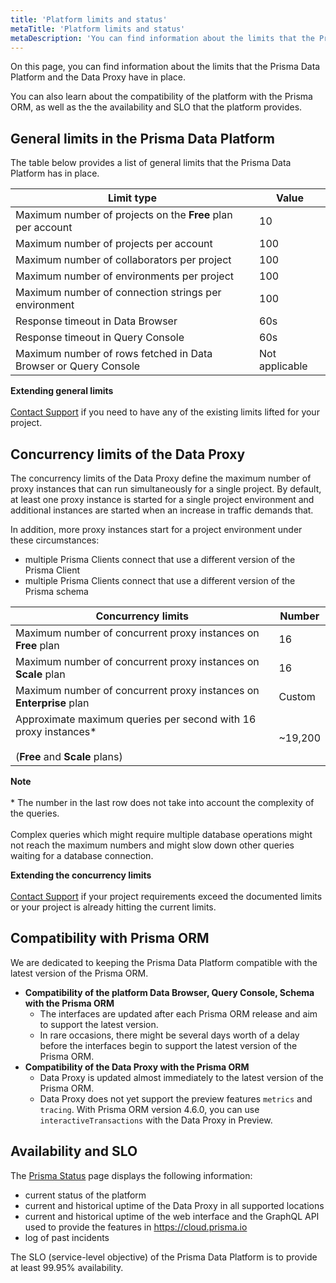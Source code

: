 ```yaml
---
title: 'Platform limits and status'
metaTitle: 'Platform limits and status'
metaDescription: 'You can find information about the limits that the Prisma Data Platform and the Data Proxy have in place. You can also learn about the compatibility of the platform with the Prisma ORM, as well as the the availability and SLO that the platform provides.'
---
```


<TopBlock>

On this page, you can find information about the limits that the Prisma Data Platform and the Data Proxy have in place.

You can also learn about the compatibility of the platform with the Prisma ORM, as well as the the availability and SLO that the platform provides.

</TopBlock>

## General limits in the Prisma Data Platform

The table below provides a list of general limits that the Prisma Data Platform has in place.

| Limit type                                                      | Value          |
| --------------------------------------------------------------- | -------------- |
| Maximum number of projects on the **Free** plan per account     | 10             |
| Maximum number of projects per account                          | 100            |
| Maximum number of collaborators per project                     | 100            |
| Maximum number of environments per project                      | 100            |
| Maximum number of connection strings per environment            | 100            |
| Response timeout in Data Browser                                | 60s            |
| Response timeout in Query Console                               | 60s            |
| Maximum number of rows fetched in Data Browser or Query Console | Not applicable |

<Admonition>

**Extending general limits**<br /><br />
[Contact Support](/data-platform/contact-support) if you need to have any of the existing limits lifted for your project.

</Admonition>

## Concurrency limits of the Data Proxy

The concurrency limits of the Data Proxy define the maximum number of proxy instances that can run simultaneously for a single project. By default, at least one proxy instance is started for a single project environment and additional instances are started when an increase in traffic demands that.

In addition, more proxy instances start for a project environment under these circumstances:

- multiple Prisma Clients connect that use a different version of the Prisma Client
- multiple Prisma Clients connect that use a different version of the Prisma schema

| Concurrency limits                                                                                         | Number  |
| ---------------------------------------------------------------------------------------------------------- | ------- |
| Maximum number of concurrent proxy instances on **Free** plan                                              | 16      |
| Maximum number of concurrent proxy instances on **Scale** plan                                             | 16      |
| Maximum number of concurrent proxy instances on **Enterprise** plan                                        | Custom  |
| Approximate maximum queries per second with 16 proxy instances\*<br /><br />(**Free** and **Scale** plans) | ~19,200 |

<Admonition>

**Note**<br /><br /> \* The number in the last row does not take into account the complexity of the queries.<br /><br />Complex queries which might require multiple database operations might not reach the maximum numbers and might slow down other queries waiting for a database connection.

</Admonition>

<Admonition>

**Extending the concurrency limits**<br /><br />
[Contact Support](/data-platform/contact-support) if your project requirements exceed the documented limits or your project is already hitting the current limits.

</Admonition>

## Compatibility with Prisma ORM

We are dedicated to keeping the Prisma Data Platform compatible with the latest version of the Prisma ORM.

- **Compatibility of the platform Data Browser, Query Console, Schema with the Prisma ORM**
  - The interfaces are updated after each Prisma ORM release and aim to support the latest version.
  - In rare occasions, there might be several days worth of a delay before the interfaces begin to support the latest version of the Prisma ORM.
- **Compatibility of the Data Proxy with the Prisma ORM**
  - Data Proxy is updated almost immediately to the latest version of the Prisma ORM.
  - Data Proxy does not yet support the preview features `metrics` and `tracing`. With Prisma ORM version 4.6.0, you can use `interactiveTransactions` with the Data Proxy in Preview.

## Availability and SLO

The [Prisma Status](https://www.prisma-status.com/) page displays the following information:

- current status of the platform
- current and historical uptime of the Data Proxy in all supported locations
- current and historical uptime of the web interface and the GraphQL API used to provide the features in https://cloud.prisma.io
- log of past incidents

The SLO (service-level objective) of the Prisma Data Platform is to provide at least 99.95% availability.
